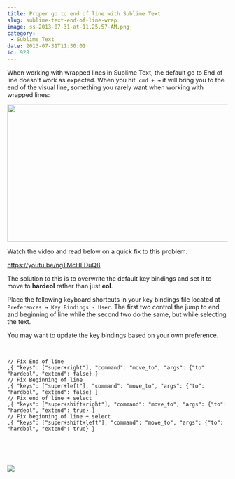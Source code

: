 ```yaml
---
title: Proper go to end of line with Sublime Text
slug: sublime-text-end-of-line-wrap
image: ss-2013-07-31-at-11.25.57-AM.png
category:
 - Sublime Text
date: 2013-07-31T11:30:01
id: 928
---
```


When working with wrapped lines in Sublime Text, the default go to End of line doesn't work as expected. When you hit  `cmd + →` it will bring you to the end of the visual line, something you rarely want when working with wrapped lines:

<img alt="" src="ss-2013-07-31-at-11.19.26-AM.png" width="539" height="314" />

Watch the video and read below on a quick fix to this problem.

https://youtu.be/ngTMcHFDuQ8

The solution to this is to overwrite the default key bindings and set it to move to **hardeol** rather than just **eol**.

Place the following keyboard shortcuts in your key bindings file located at `Preferences → Key Bindings - User`. The first two control the jump to end and beginning of line while the second two do the same, but while selecting the text.

You may want to update the key bindings based on your own preference.
<br/><br/>


```

// Fix End of line
,{ "keys": ["super+right"], "command": "move_to", "args": {"to": "hardeol", "extend": false} }
// Fix Beginning of line
,{ "keys": ["super+left"], "command": "move_to", "args": {"to": "hardbol", "extend": false} }
// Fix end of line + select
,{ "keys": ["super+shift+right"], "command": "move_to", "args": {"to": "hardeol", "extend": true} }
// Fix beginning of line + select
,{ "keys": ["super+shift+left"], "command": "move_to", "args": {"to": "hardbol", "extend": true} }


```

<br/><br/>

<a href="https://sublimetextbook.com/?utm_source=eol&utm_medium=banner&utm_campaign=product"><img src="facebook-share2.webp" /></a>
